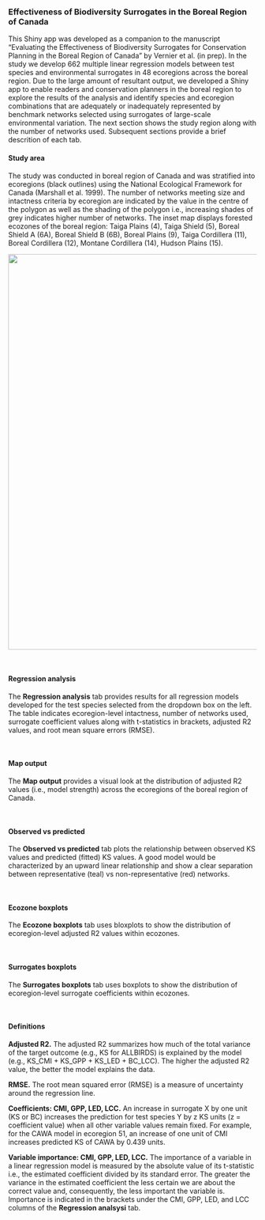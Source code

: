 ### Effectiveness of Biodiversity Surrogates in the Boreal Region of Canada

This Shiny app was developed as a companion to the manuscript "Evaluating the Effectiveness of Biodiversity Surrogates for Conservation Planning in the Boreal Region of Canada" by Vernier et al. (in prep). In the study we develop 662 multiple linear regression models between test species and environmental surrogates in 48 ecoregions across the boreal region. Due to the large amount of resultant output, we developed a Shiny app to enable readers and conservation planners in the boreal region to explore the results of the analysis and identify species and ecoregion combinations that are adequately or inadequately represented by benchmark networks selected using surrogates of large-scale environmental variation. The next section shows the study region along with the number of networks used. Subsequent sections provide a brief descrition of each tab.

#### Study area

The study was conducted in boreal region of Canada and was stratified into ecoregions (black outlines) using the National Ecological Framework for Canada (Marshall et al. 1999). The number of networks meeting size and intactness criteria by ecoregion are indicated by the value in the centre of the polygon as well as the shading of the polygon i.e., increasing shades of grey indicates higher number of networks. The inset map displays forested ecozones of the boreal region: Taiga Plains (4), Taiga Shield (5), Boreal Shield A (6A), Boreal Shield B (6B), Boreal Plains (9), Taiga Cordillera (11), Boreal Cordillera (12), Montane Cordillera (14), Hudson Plains (15).

<center><img src="strata.png" width=800></center>

<br>

#### Regression analysis

The **Regression analysis** tab provides results for all regression models developed for the test species selected from the dropdown box on the left. The table indicates ecoregion-level intactness, number of networks used, surrogate coefficient values along with t-statistics in brackets, adjusted R2 values, and root mean square errors (RMSE).

<br>

#### Map output

The **Map output** provides a visual look at the distribution of adjusted R2 values (i.e., model strength) across the ecoregions of the boreal region of Canada.

<br>

#### Observed vs predicted

The **Observed vs predicted** tab plots the relationship between observed KS values and predicted (fitted) KS values. A good model would be characterized by an upward linear relationship and show a clear separation between representative (teal) vs non-representative (red) networks.

<br>

#### Ecozone boxplots

The **Ecozone boxplots** tab uses bloxplots to show the distribution of ecoregion-level adjusted R2 values within ecozones.

<br>

#### Surrogates boxplots

The **Surrogates boxplots** tab uses boxplots to show the distribution of ecoregion-level surrogate coefficients within ecozones.

<br>

#### Definitions

**Adjusted R2.** The adjusted R2 summarizes how much of the total variance of the target outcome (e.g., KS for ALLBIRDS) is explained by the model (e.g., KS_CMI + KS_GPP + KS_LED + BC_LCC). The higher the adjusted R2 value, the better the model explains the data.

**RMSE.** The root mean squared error (RMSE) is a measure of uncertainty around the regression line.

**Coefficients: CMI, GPP, LED, LCC.** An increase in surrogate X by one unit (KS or BC) increases the prediction for test species Y by z KS units (z = coefficient value) when all other variable values remain fixed. For example, for the CAWA model in ecoregion 51, an increase of one unit of CMI increases predicted KS of CAWA by 0.439 units.

**Variable importance: CMI, GPP, LED, LCC.** The importance of a variable in a linear regression model is measured by the absolute value of its t-statistic i.e., the estimated coefficient divided by its standard error. The greater the variance in the estimated coefficient the less certain we are about the correct value and, consequently, the less important the variable is. Importance is indicated in the brackets under the CMI, GPP, LED, and LCC columns of the **Regression analsysi** tab.
